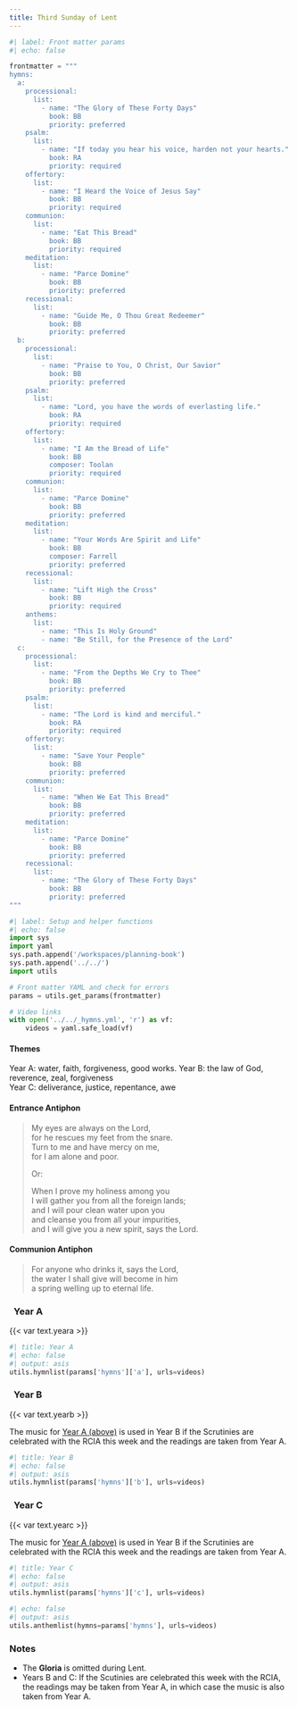 ```yaml
---
title: Third Sunday of Lent
---
```


```python
#| label: Front matter params
#| echo: false

frontmatter = """
hymns:
  a:
    processional:
      list:
        - name: "The Glory of These Forty Days"
          book: BB
          priority: preferred
    psalm:
      list:
        - name: "If today you hear his voice, harden not your hearts."
          book: RA
          priority: required
    offertory:
      list:
        - name: "I Heard the Voice of Jesus Say"
          book: BB
          priority: required
    communion:
      list:
        - name: "Eat This Bread"
          book: BB
          priority: required
    meditation:
      list:
        - name: "Parce Domine"
          book: BB
          priority: preferred
    recessional:
      list:
        - name: "Guide Me, O Thou Great Redeemer"
          book: BB
          priority: preferred
  b:
    processional:
      list:
        - name: "Praise to You, O Christ, Our Savior"
          book: BB
          priority: preferred
    psalm:
      list:
        - name: "Lord, you have the words of everlasting life."
          book: RA
          priority: required
    offertory:
      list:
        - name: "I Am the Bread of Life"
          book: BB
          composer: Toolan
          priority: required
    communion:
      list:
        - name: "Parce Domine"
          book: BB
          priority: preferred
    meditation:
      list:
        - name: "Your Words Are Spirit and Life"
          book: BB
          composer: Farrell
          priority: preferred
    recessional:
      list:
        - name: "Lift High the Cross"
          book: BB
          priority: required
    anthems:
      list:
        - name: "This Is Holy Ground"
        - name: "Be Still, for the Presence of the Lord"
  c:
    processional:
      list:
        - name: "From the Depths We Cry to Thee"
          book: BB
          priority: preferred
    psalm:
      list:
        - name: "The Lord is kind and merciful."
          book: RA
          priority: required
    offertory:
      list:
        - name: "Save Your People"
          book: BB
          priority: preferred
    communion:
      list:
        - name: "When We Eat This Bread"
          book: BB
          priority: preferred
    meditation:
      list:
        - name: "Parce Domine"
          book: BB
          priority: preferred
    recessional:
      list:
        - name: "The Glory of These Forty Days"
          book: BB
          priority: preferred
"""
```

```python
#| label: Setup and helper functions
#| echo: false
import sys
import yaml
sys.path.append('/workspaces/planning-book')
sys.path.append('../../')
import utils

# Front matter YAML and check for errors
params = utils.get_params(frontmatter)

# Video links
with open('../../_hymns.yml', 'r') as vf:
    videos = yaml.safe_load(vf)
```

:::  {.red}
#### **Themes**
:::

[Year A:]{.red} water, faith, forgiveness, good works. 
[Year B:]{.red} the law of God, reverence, zeal, forgiveness  
[Year C:]{.red} deliverance, justice, repentance, awe

:::  {.red}
#### **Entrance Antiphon**
:::

> My eyes are always on the Lord,  
> for he rescues my feet from the snare.  
> Turn to me and have mercy on me,  
> for I am alone and poor.  
>  
> Or:  
>  
> When I prove my holiness among you  
> I will gather you from all the foreign lands;  
> and I will pour clean water upon you  
> and cleanse you from all your impurities,  
> and I will give you a new spirit, says the Lord.

:::  {.red}
#### **Communion Antiphon**
:::

> For anyone who drinks it, says the Lord,  
> the water I shall give will become in him  
> a spring welling up to eternal life.

::: {.titlered}
### &nbsp; Year A
:::
{{< var text.yeara >}}

```python
#| title: Year A
#| echo: false
#| output: asis
utils.hymnlist(params['hymns']['a'], urls=videos)
```

::: {.titlered}
### &nbsp; Year B
:::
{{< var text.yearb >}}

[The music for [Year A (above)](#year-a) is used in Year B if the Scrutinies are celebrated with the RCIA this week and the readings are taken from Year A.]{.red}

```python
#| title: Year B
#| echo: false
#| output: asis
utils.hymnlist(params['hymns']['b'], urls=videos)
```

::: {.titlered}
### &nbsp; Year C
:::
{{< var text.yearc >}}

[The music for [Year A (above)](#year-a) is used in Year B if the Scrutinies are celebrated with the RCIA this week and the readings are taken from Year A.]{.red}

```python
#| title: Year C
#| echo: false
#| output: asis
utils.hymnlist(params['hymns']['c'], urls=videos)
```


```python
#| echo: false
#| output: asis
utils.anthemlist(hymns=params['hymns'], urls=videos)
```

::: {.red}
### Notes
:::

* The **Gloria** is omitted during Lent.
* [Years B and C:]{.red} If the Scutinies are celebrated this week with the RCIA, the readings may be taken from Year A, in which case the music is also taken from Year A.